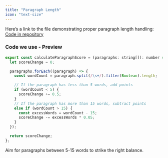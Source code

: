 ```yaml
---
title: "Paragraph Length"
icon: "text-size"
---
```


Here’s a link to the file demonstrating proper paragraph length handling:
[Code in repository](https://github.com/perisicnikola37/dev-to-rater/blob/v2.x/analyzer/src/core/calculateParagraphLengthScore.ts)

### Code we use - Preview

```javascript javascript
export const calculateParagraphScore = (paragraphs: string[]): number => {
  let scoreChange = 0;

  paragraphs.forEach((paragraph) => {
    const wordCount = paragraph.split(/\s+/).filter(Boolean).length;

    // If the paragraph has less than 5 words, add points
    if (wordCount < 5) {
      scoreChange += 0.5;
    }
    // If the paragraph has more than 15 words, subtract points
    else if (wordCount > 15) {
      const excessWords = wordCount - 15;
      scoreChange -= excessWords * 0.05;
    }
  });

  return scoreChange;
};
```

<Tip>Aim for paragraphs between 5-15 words to strike the right balance.</Tip>
